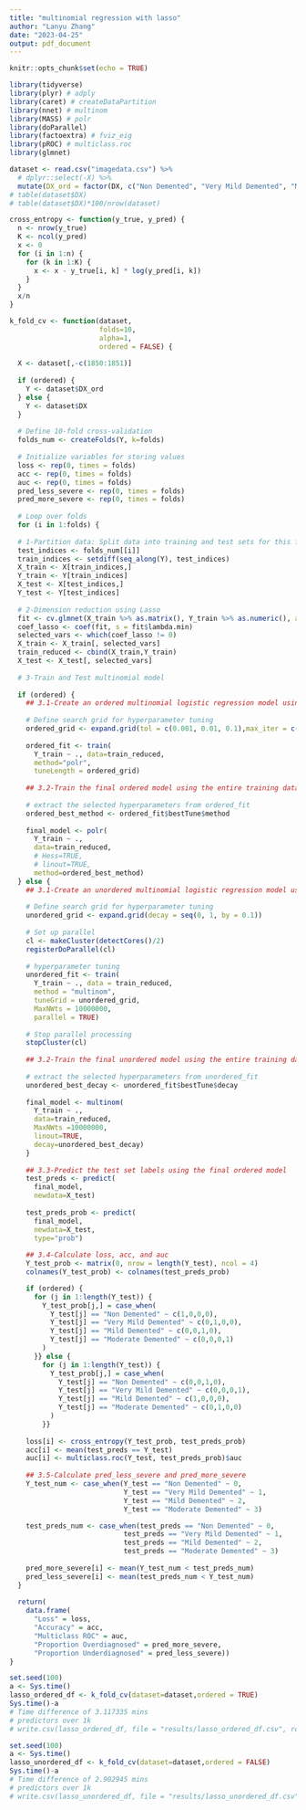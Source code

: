 ```yaml
---
title: "multinomial regression with lasso"
author: "Lanyu Zhang"
date: "2023-04-25"
output: pdf_document
---
```


```r
knitr::opts_chunk$set(echo = TRUE)
```

```r
library(tidyverse)
library(plyr) # adply
library(caret) # createDataPartition
library(nnet) # multinom
library(MASS) # polr
library(doParallel)
library(factoextra) # fviz_eig
library(pROC) # multiclass.roc
library(glmnet)
```

```r
dataset <- read.csv("imagedata.csv") %>% 
  # dplyr::select(-X) %>%
  mutate(DX_ord = factor(DX, c("Non Demented", "Very Mild Demented", "Mild Demented", "Moderate Demented")))
# table(dataset$DX)
# table(dataset$DX)*100/nrow(dataset)
```

```r
cross_entropy <- function(y_true, y_pred) {
  n <- nrow(y_true)
  K <- ncol(y_pred)
  x <- 0
  for (i in 1:n) {
    for (k in 1:K) {
      x <- x - y_true[i, k] * log(y_pred[i, k])
    }
  }
  x/n
}

k_fold_cv <- function(dataset,
                      folds=10,
                      alpha=1,
                      ordered = FALSE) {
  
  X <- dataset[,-c(1850:1851)]
  
  if (ordered) {
    Y <- dataset$DX_ord
  } else {
    Y <- dataset$DX
  }
  
  # Define 10-fold cross-validation
  folds_num <- createFolds(Y, k=folds)
  
  # Initialize variables for storing values
  loss <- rep(0, times = folds)
  acc <- rep(0, times = folds)
  auc <- rep(0, times = folds)
  pred_less_severe <- rep(0, times = folds)
  pred_more_severe <- rep(0, times = folds)
  
  # Loop over folds
  for (i in 1:folds) {
  
  # 1-Partition data: Split data into training and test sets for this fold
  test_indices <- folds_num[[i]]
  train_indices <- setdiff(seq_along(Y), test_indices)
  X_train <- X[train_indices,]
  Y_train <- Y[train_indices]
  X_test <- X[test_indices,]
  Y_test <- Y[test_indices]
  
  # 2-Dimension reduction using Lasso
  fit <- cv.glmnet(X_train %>% as.matrix(), Y_train %>% as.numeric(), alpha=alpha)
  coef_lasso <- coef(fit, s = fit$lambda.min)
  selected_vars <- which(coef_lasso != 0)
  X_train <- X_train[, selected_vars]
  train_reduced <- cbind(X_train,Y_train)
  X_test <- X_test[, selected_vars]
  
  # 3-Train and Test multinomial model
  
  if (ordered) {
    ## 3.1-Create an ordered multinomial logistic regression model using MASS::polr
    
    # Define search grid for hyperparameter tuning
    ordered_grid <- expand.grid(tol = c(0.001, 0.01, 0.1),max_iter = c(50, 100, 200))
    
    ordered_fit <- train(
      Y_train ~ ., data=train_reduced,
      method="polr",
      tuneLength = ordered_grid)
    
    ## 3.2-Train the final ordered model using the entire training dataset with the selected hyperparameters
    
    # extract the selected hyperparameters from ordered_fit
    ordered_best_method <- ordered_fit$bestTune$method
    
    final_model <- polr(
      Y_train ~ .,
      data=train_reduced,
      # Hess=TRUE,
      # linout=TRUE,
      method=ordered_best_method)
  } else {
    ## 3.1-Create an unordered multinomial logistic regression model using nnet::multinom
    
    # Define search grid for hyperparameter tuning
    unordered_grid <- expand.grid(decay = seq(0, 1, by = 0.1))
    
    # Set up parallel
    cl <- makeCluster(detectCores()/2)
    registerDoParallel(cl)
    
    # hyperparameter tuning
    unordered_fit <- train(
      Y_train ~ ., data = train_reduced,
      method = "multinom",
      tuneGrid = unordered_grid,
      MaxNWts = 10000000,
      parallel = TRUE)
    
    # Stop parallel processing
    stopCluster(cl)
    
    ## 3.2-Train the final unordered model using the entire training dataset with the selected hyperparameters
    
    # extract the selected hyperparameters from unordered_fit
    unordered_best_decay <- unordered_fit$bestTune$decay
    
    final_model <- multinom(
      Y_train ~ .,
      data=train_reduced,
      MaxNWts =10000000,
      linout=TRUE,
      decay=unordered_best_decay)
    }
  
    ## 3.3-Predict the test set labels using the final ordered model
    test_preds <- predict(
      final_model,
      newdata=X_test)
    
    test_preds_prob <- predict(
      final_model,
      newdata=X_test,
      type="prob")
  
    ## 3.4-Calculate loss, acc, and auc
    Y_test_prob <- matrix(0, nrow = length(Y_test), ncol = 4)
    colnames(Y_test_prob) <- colnames(test_preds_prob)

    if (ordered) {
      for (j in 1:length(Y_test)) {
        Y_test_prob[j,] = case_when(
          Y_test[j] == "Non Demented" ~ c(1,0,0,0),
          Y_test[j] == "Very Mild Demented" ~ c(0,1,0,0),
          Y_test[j] == "Mild Demented" ~ c(0,0,1,0),
          Y_test[j] == "Moderate Demented" ~ c(0,0,0,1)
        )
      }} else {
        for (j in 1:length(Y_test)) {
          Y_test_prob[j,] = case_when(
            Y_test[j] == "Non Demented" ~ c(0,0,1,0),
            Y_test[j] == "Very Mild Demented" ~ c(0,0,0,1),
            Y_test[j] == "Mild Demented" ~ c(1,0,0,0),
            Y_test[j] == "Moderate Demented" ~ c(0,1,0,0)
          )
        }}
    
    loss[i] <- cross_entropy(Y_test_prob, test_preds_prob)
    acc[i] <- mean(test_preds == Y_test)
    auc[i] <- multiclass.roc(Y_test, test_preds_prob)$auc
    
    ## 3.5-Calculate pred_less_severe and pred_more_severe
    Y_test_num <- case_when(Y_test == "Non Demented" ~ 0,
                            Y_test == "Very Mild Demented" ~ 1,
                            Y_test == "Mild Demented" ~ 2,
                            Y_test == "Moderate Demented" ~ 3)

    test_preds_num <- case_when(test_preds == "Non Demented" ~ 0,
                            test_preds == "Very Mild Demented" ~ 1,
                            test_preds == "Mild Demented" ~ 2,
                            test_preds == "Moderate Demented" ~ 3)
    
    pred_more_severe[i] <- mean(Y_test_num < test_preds_num)
    pred_less_severe[i] <- mean(test_preds_num < Y_test_num)
  }
  
  return(
    data.frame(
      "Loss" = loss,
      "Accuracy" = acc,
      "Multiclass ROC" = auc,
      "Proportion Overdiagnosed" = pred_more_severe,
      "Proportion Underdiagnosed" = pred_less_severe))
}
```

```r
set.seed(100)
a <- Sys.time()
lasso_ordered_df <- k_fold_cv(dataset=dataset,ordered = TRUE)
Sys.time()-a
# Time difference of 3.117335 mins
# predictors over 1k
# write.csv(lasso_ordered_df, file = "results/lasso_ordered_df.csv", row.names = FALSE)
```

```r
set.seed(100)
a <- Sys.time()
lasso_unordered_df <- k_fold_cv(dataset=dataset,ordered = FALSE)
Sys.time()-a
# Time difference of 2.902945 mins
# predictors over 1k
# write.csv(lasso_unordered_df, file = "results/lasso_unordered_df.csv", row.names = FALSE)
```
